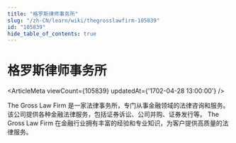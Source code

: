 ```yaml
---
title: "格罗斯律师事务所"
slug: "/zh-CN/learn/wiki/thegrosslawfirm-105839"
id: "105839"
hide_table_of_contents: true
---
```



# 格罗斯律师事务所

<ArticleMeta viewCount={105839} updatedAt={'1702-04-28 13:00:00'} />

The Gross Law Firm 是一家法律事务所，专门从事金融领域的法律咨询和服务。该公司提供各种金融法律服务，包括证券诉讼、公司并购、证券发行等。 The Gross Law Firm 在金融行业拥有丰富的经验和专业知识，为客户提供高质量的法律服务。
